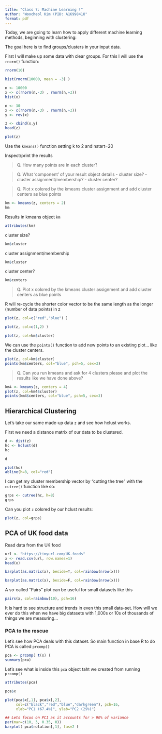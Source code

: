 ```yaml
---
title: "Class 7: Machine Learning !"
author: "Woocheol Kim (PID: A16998418"
format: pdf
---
```


Today, we are going to learn how to apply different machine learning methods, beginning with clustering:

The goal here is to find groups/clusters in your input data.

First I will make up some data with clear groups. For this I will use the `rnorm()` function:

```r
rnorm(10)
```

```r
hist(rnorm(10000, mean = -3) )
```


```r
n <- 10000
x <- c(rnorm(n,-3) , rnorm(n,+3))
hist(x)
```

```r
n <- 30
x <- c(rnorm(n,-3) , rnorm(n,+3))
y <- rev(x)

z <- cbind(x,y)
head(z)
```

```r
plot(z)
```

Use the `kmeans()` function setting k to 2 and nstart=20

Inspect/print the results

> Q. How many points are in each cluster?

> Q. What 'component' of your result object details 
      - cluster size?
      - cluster assignment/membership?
      - cluster center?

> Q. Plot x colored by the kmeans cluster assignment and add cluster centers as blue points

```r
km <- kmeans(z, centers = 2)
km
```

Results in kmeans object `km`
```r
attributes(km)
```

cluster size?
```r
km$cluster
```

cluster assignment/membership
```r
km$cluster
```

cluster center?
```r
km$centers
```

> Q. Plot x colored by the kmeans cluster assignment and add cluster centers as blue points

R will re-cycle the shorter color vector to be the same length as the longer (number of data points) in z

```r
plot(z, col=c("red","blue") )
```

```r
plot(z, col=c(1,2) )
```

```r
plot(z, col=km$cluster)
```

We can use the `points()` function to add new points to an existing plot... like the cluster centers.

```r
plot(z, col=km$cluster)
points(km$centers, col="blue", pch=5, cex=3)
```


> Q. Can you run kmeans and ask for 4 clusters please and plot the results like we have done above?


```r
km4 <- kmeans(z, centers = 4)
plot(z, col=km4$cluster)
points(km4$centers, col="blue", pch=5, cex=3)
```

## Hierarchical Clustering

Let's take our same made-up data `z` and see how hclust works.

First we need a distance matrix of our data to be clustered. 

```r
d <- dist(z)
hc <- hclust(d)
hc
```


```r
d
```

```r
plot(hc)
abline(h=8, col="red")

```

I can get my cluster membership vector by "cutting the tree" with the `cutree()` function like so:

```r
grps <- cutree(hc, h=8)
grps
```

Can you plot `z` colored by our hclust results:

```r
plot(z, col=grps)
```

## PCA of UK food data 

Read data from the UK food 

```r
url <- "https://tinyurl.com/UK-foods"
x <- read.csv(url, row.names=1)
head(x)
```

```r
barplot(as.matrix(x), beside=T, col=rainbow(nrow(x)))
```

```r
barplot(as.matrix(x), beside=F, col=rainbow(nrow(x)))
```


A so-called "Pairs" plot can be useful for small datasets like this

```r
pairs(x, col=rainbow(10), pch=16)
```

It is hard to see structure and trends in even this small data-set. How will we ever do this when we have big datasets with 1,000s or 10s of thousands of things we are measuring...



### PCA to the rescue

Let's see how PCA deals with this dataset. So main function in base R to do PCA is called `prcomp()`

```r
pca <- prcomp( t(x) )
summary(pca)
```

Let's see what is inside this `pca` object taht we created from running `prcomp()`
```r
attributes(pca)
```

```r
pca$x
```

```r
plot(pca$x[,1], pca$x[,2], 
     col=c("black","red","blue","darkgreen"), pch=16,
     xlab="PC1 (67.4%)", ylab="PC2 (29%)")
```






```r
## Lets focus on PC1 as it accounts for > 90% of variance 
par(mar=c(10, 3, 0.35, 0))
barplot( pca$rotation[,1], las=2 )
```

